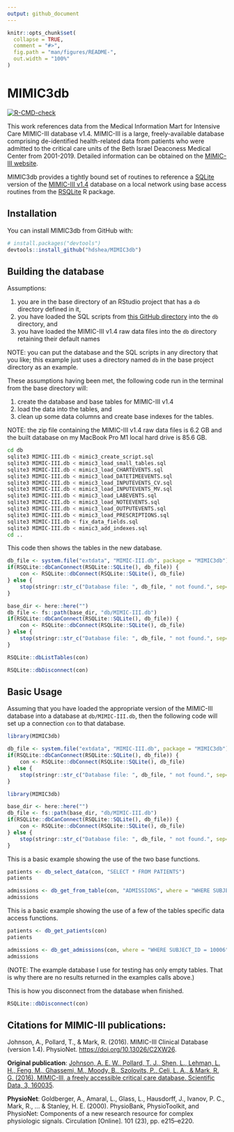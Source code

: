```yaml
---
output: github_document
---
```


<!-- README.md is generated from README.Rmd. Please edit that file -->

```r
knitr::opts_chunk$set(
  collapse = TRUE,
  comment = "#>",
  fig.path = "man/figures/README-",
  out.width = "100%"
)
```

# MIMIC3db

<!-- badges: start -->
[![R-CMD-check](https://github.com/hdshea/MIMIC3db/workflows/R-CMD-check/badge.svg)](https://github.com/hdshea/MIMIC3db/actions)
<!-- badges: end -->

This work references data from the Medical Information Mart for Intensive Care MIMIC-III database v1.4. 
MIMIC-III is a large, freely-available database comprising de-identified health-related data from patients who
were admitted to the critical care units of the Beth Israel Deaconess Medical Center from 2001-2019.  Detailed
information can be obtained on the [MIMIC-III website](https://mimic.mit.edu/docs/iii/).

MIMIC3db provides a tightly bound set of routines to reference a [SQLite](https://www.sqlite.org/index.html) 
version of the [MIMIC-III v1.4](https://physionet.org/content/mimiciii/1.4/) database on a local network using 
base access routines from the [RSQLite](https://github.com/r-dbi/RSQLite) R package. 

## Installation

You can install MIMIC3db from GitHub with:

``` r
# install.packages("devtools")
devtools::install_github("hdshea/MIMIC3db")
```

## Building the database

Assumptions:

1. you are in the base directory of an RStudio project that has a `db` directory defined in it,
2. you have loaded the SQL scripts from 
[this GitHub directory](https://github.com/hdshea/MIMIC3db/tree/main/inst/sql) into the `db` directory, and
3. you have loaded the MIMIC-III v1.4 raw data files into the `db` directory retaining their default names

NOTE: you can put the database and the SQL scripts in any directory that you like; this example just uses a 
directory named `db` in the base project directory as an example.

These assumptions having been met, the following code run in the terminal from the base directory 
will:

1. create the database and base tables for MIMIC-III v1.4
2. load the data into the tables, and 
3. clean up some data columns and create base indexes for the tables.

NOTE:  the zip file containing the MIMIC-III v1.4 raw data files is 6.2 GB and the built database on my 
MacBook Pro M1 local hard drive is 85.6 GB.

```bash
cd db
sqlite3 MIMIC-III.db < mimic3_create_script.sql
sqlite3 MIMIC-III.db < mimic3_load_small_tables.sql
sqlite3 MIMIC-III.db < mimic3_load_CHARTEVENTS.sql
sqlite3 MIMIC-III.db < mimic3_load_DATETIMEEVENTS.sql
sqlite3 MIMIC-III.db < mimic3_load_INPUTEVENTS_CV.sql
sqlite3 MIMIC-III.db < mimic3_load_INPUTEVENTS_MV.sql
sqlite3 MIMIC-III.db < mimic3_load_LABEVENTS.sql
sqlite3 MIMIC-III.db < mimic3_load_NOTEEVENTS.sql
sqlite3 MIMIC-III.db < mimic3_load_OUTPUTEVENTS.sql
sqlite3 MIMIC-III.db < mimic3_load_PRESCRIPTIONS.sql
sqlite3 MIMIC-III.db < fix_data_fields.sql
sqlite3 MIMIC-III.db < mimic3_add_indexes.sql
cd ..
```

This code then shows the tables in the new database.

```r
db_file <- system.file("extdata", "MIMIC-III.db", package = "MIMIC3db")
if(RSQLite::dbCanConnect(RSQLite::SQLite(), db_file)) {
    con <- RSQLite::dbConnect(RSQLite::SQLite(), db_file)
} else {
    stop(stringr::str_c("Database file: ", db_file, " not found.", sep=""))
}
```

```r
base_dir <- here::here("")
db_file <- fs::path(base_dir, "db/MIMIC-III.db")
if(RSQLite::dbCanConnect(RSQLite::SQLite(), db_file)) {
    con <- RSQLite::dbConnect(RSQLite::SQLite(), db_file)
} else {
    stop(stringr::str_c("Database file: ", db_file, " not found.", sep=""))
}
```

```r
RSQLite::dbListTables(con)
```

```r
RSQLite::dbDisconnect(con)
```

## Basic Usage

Assuming that you have loaded the appropriate version of the MIMIC-III database into a database at 
`db/MIMIC-III.db`, then the following code will set up a connection `con` to that database.

```r
library(MIMIC3db)

db_file <- system.file("extdata", "MIMIC-III.db", package = "MIMIC3db")
if(RSQLite::dbCanConnect(RSQLite::SQLite(), db_file)) {
    con <- RSQLite::dbConnect(RSQLite::SQLite(), db_file)
} else {
    stop(stringr::str_c("Database file: ", db_file, " not found.", sep=""))
}
```

```r
library(MIMIC3db)

base_dir <- here::here("")
db_file <- fs::path(base_dir, "db/MIMIC-III.db")
if(RSQLite::dbCanConnect(RSQLite::SQLite(), db_file)) {
    con <- RSQLite::dbConnect(RSQLite::SQLite(), db_file)
} else {
    stop(stringr::str_c("Database file: ", db_file, " not found.", sep=""))
}
```

This is a basic example showing the use of the two base functions.

```r
patients <- db_select_data(con, "SELECT * FROM PATIENTS")
patients

admissions <- db_get_from_table(con, "ADMISSIONS", where = "WHERE SUBJECT_ID = 10006")
admissions
```

This is a basic example showing the use of a few of the tables specific data access functions.

```r
patients <- db_get_patients(con)
patients

admissions <- db_get_admissions(con, where = "WHERE SUBJECT_ID = 10006")
admissions
```

(NOTE:  The example database I use for testing has only empty tables.  That is why there are no results returned in the examples calls above.)

This is how you disconnect from the database when finished.

```r
RSQLite::dbDisconnect(con)
```

## Citations for MIMIC-III publications:

Johnson, A., Pollard, T., & Mark, R. (2016). MIMIC-III Clinical Database (version 1.4). PhysioNet.
[https://doi.org/10.13026/C2XW26](https://doi.org/10.13026/C2XW26).

**Original publication**:
[Johnson, A. E. W., Pollard, T. J., Shen, L., Lehman, L. H., Feng, M., Ghassemi, M., Moody, B., Szolovits, P., 
Celi, L. A., & Mark, R. G. (2016). MIMIC-III, a freely accessible critical care database. Scientific Data, 3,
160035](https://www.nature.com/articles/sdata201635).

**PhysioNet**:
Goldberger, A., Amaral, L., Glass, L., Hausdorff, J., Ivanov, P. C., Mark, R., ... & Stanley, H. E. (2000).
PhysioBank, PhysioToolkit, and PhysioNet: Components of a new research resource for complex physiologic signals.
Circulation [Online]. 101 (23), pp. e215–e220.

